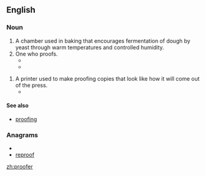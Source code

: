 ==English==
===Noun===
{{en-noun}}
# A chamber used in baking that encourages fermentation of dough by yeast through warm temperatures and controlled humidity.
# One who proofs.
#*{{quote-journal
|year=1913
|author=Louis Fader
|title=The Cost of Production and its Relation to Salesmanship and Profit
|journal=Process: the photomechanics of printed illustration
|volume=20
|issue=237
|chapter=
|url=http://books.google.com/books?id=2fHNAAAAMAAJ&pg=PA238&dq=proofer
|isbn=
|page=238
|passage=There was a time when the half-tone photographer received considerable more in wages than did the proofer. }}
#*{{quote-book
|year=1997
|author=John Leverence
|title=And the winner is--: using awards programs to promote your company
|chapter=
|url=http://books.google.com/books?id=9sheTp9uYMYC&pg=PA196
|isbn=1563431475
|page=196
|passage=The proofer would check under “Third” in the T's and find the The Third Annual Pablo Casals Festival.}}

# A printer used to make proofing copies that look like how it will come out of the press.
#*{{quote-journal
|year=2003
|author=Mei-Chun Lo, Yui-Liang Chen, Pei-Li Sun, and Ya-Hui Chiang.
|title=The Color Rendering Between a Color Proofer and Printing Press
|journal=Proceedings AIC 2003 Bangkok: Color Communication and Management
|chapter=
|url=http://books.google.com/books?id=lMkjwiw1ibEC&pg=PA181
|isbn=9741325169
|page=181
|passage=In graphic arts industry, in order to utilize color effectively, often a proofer is employed to simulate the reproductions of a press that is used to produce high-quality printed matters for clients. }}
====See also====
*[[proofing]]

===Anagrams===
* {{alphagram|efooprr}}
* [[reproof#English|reproof]]

[[zh:proofer]]